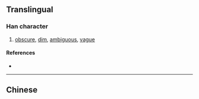 {{also|曖}}
{{character info/new}}
==Translingual==

===Han character===
{{Han char|rn=72|rad=日|as=10|sn=14|four=|canj=ABBE,XABBE|ids=⿰日爱}}

# [[obscure]], [[dim]], [[ambiguous]], [[vague]]

====References====
* {{Han ref|kx=0499.061|hdz=21530.120|uh=66A7|ud=26279}}

----

==Chinese==
{{zh-see|曖}}